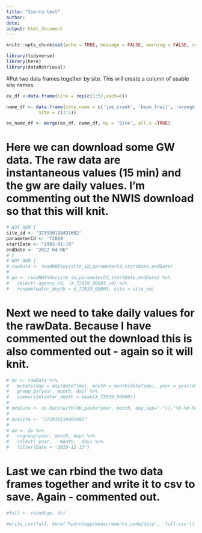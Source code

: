 ```yaml
---
title: "Sierra test"
author: 
date: 
output: html_document
---
```


```r

knitr::opts_chunk$set(echo = TRUE, message = FALSE, warning = FALSE, results = FALSE)

```

```r
library(tidyverse)
library(here)
library(dataRetrieval)

```

#Put two data frames together by site. This will create a column of usable site names. 
```r
ex_df <-data.frame(Site = rep(c(1:5),each=6))

name_df <- data.frame(site_name = c('joe_creek', 'bean_trail', 'orange_outlet', 'sane_mountain', 'fuzzy_lake'),
            Site = c(1:5))

ex_name_df <- merge(ex_df, name_df, by = 'Site', all.x =TRUE)
```

# Here we can download some GW data. The raw data are instantaneous values (15 min) and the gw are daily values. I'm commenting out the NWIS download so that this will knit.
```r
# NOT RUN {
site_id <- '373930118491602'
parameterCd <- '72019'
startDate <- "1992-01-19"
endDate <- "2022-04-06"
# }
# NOT RUN {
# rawData <- readNWISuv(site_id,parameterCd,startDate,endDate)
# 
# gw <- readNWISdv(site_id,parameterCd,startDate,endDate) %>% 
#   select(-agency_cd, -X_72019_00003_cd) %>% 
#   rename(water_depth = X_72019_00003, site = site_no)

```

# Next we need to take daily values for the rawData. Because I have commented out the download this is also commented out - again so it will knit. 
```r
# dv <- rawData %>% 
#   mutate(day = day(dateTime), month = month(dateTime), year = year(dateTime)) %>% 
#   group_by(year, month, day) %>% 
#   summarize(water_depth = mean(X_72019_00000)) 
# 
# dv$Date <- as.Date(with(dv,paste(year, month, day,sep="-")),"%Y-%m-%d") 
# 
# dv$site <- "373930118491602"
# 
# dv <- dv %>% 
#   ungroup(year, month, day) %>% 
#   select(-year, - month, -day) %>% 
#   filter(Date > "2010-12-13")

```

# Last we can rbind the two data frames together and write it to csv to save. Again - commented out. 
```r
#full <- rbind(gw, dv)

#write_csv(full, here('hydrology/measurements_code/data', 'full.csv'))
```







